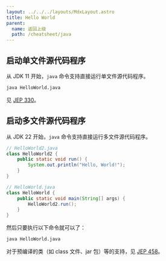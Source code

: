 ```yaml
---
layout: ../../../layouts/MdxLayout.astro
title: Hello World
parent:
  name: 返回上级
  path: /cheatsheet/java
---
```


## 启动单文件源代码程序

从 JDK 11 开始，`java` 命令支持直接运行单文件源代码程序。

```bash
java HelloWorld.java
```

见 [JEP 330](https://openjdk.org/jeps/330)。

## 启动多文件源代码程序

从 JDK 22 开始，`java` 命令支持直接运行多文件源代码程序。

```java
// HelloWorld2.java
class HelloWorld2 {
    public static void run() {
        System.out.println("Hello, World!");
    }
}

// HelloWorld.java
class HelloWorld {
    public static void main(String[] args) {
        HelloWorld2.run();
    }
}
```

然后只要执行以下命令就可以了：

```bash
java HelloWorld.java
```

对于预编译的类（如 class 文件、jar 包）等的支持，见 [JEP 458](https://openjdk.org/jeps/458)。